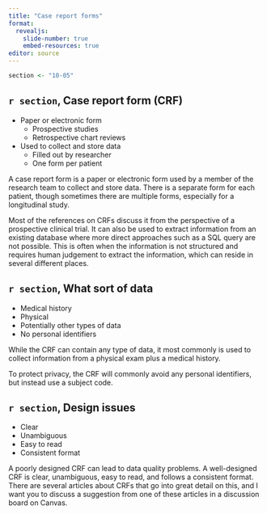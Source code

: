 ```yaml
---
title: "Case report forms"
format: 
  revealjs:
    slide-number: true
    embed-resources: true
editor: source
---
```


```r
section <- "10-05"
```

## `r section`, Case report form (CRF)

-   Paper or electronic form
    -   Prospective studies
    -   Retrospective chart reviews
-   Used to collect and store data
    -   Filled out by researcher
    -   One form per patient
  
::: notes

A case report form is a paper or electronic form used by a member of the research team to collect and store data. There is a separate form for each patient, though sometimes there are multiple forms, especially for a longitudinal study. 

Most of the references on CRFs discuss it from the perspective of a prospective clinical trial. It can also be used to extract information from an existing database where more direct approaches such as a SQL query are not possible. This is often when the information is not structured and requires human judgement to extract the information, which can reside in several different places.

:::

## `r section`, What sort of data 

-   Medical history
-   Physical
-   Potentially other types of data
-   No personal identifiers

::: notes

While the CRF can contain any type of data, it most commonly is used to collect information from a physical exam plus a medical history.

To protect privacy, the CRF will commonly avoid any personal identifiers, but instead use a subject code.

:::

## `r section`, Design issues

-   Clear
-   Unambiguous
-   Easy to read
-   Consistent format

::: notes

A poorly designed CRF can lead to data quality problems. A well-designed CRF is clear, unambiguous, easy to read, and follows a consistent format. There are several articles about CRFs that go into great detail on this, and I want you to discuss a suggestion from one of these articles in a discussion board on Canvas.

:::


